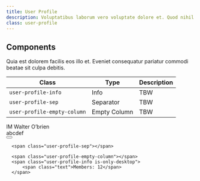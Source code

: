 ```yaml
---
title: User Profile
description: Voluptatibus laborum vero voluptate dolore et. Quod nihil ut fugiat voluptate inventore ea rem consequuntur.
class: user-profile
---
```


## Components

Quia est dolorem facilis eos illo et. Eveniet consequatur pariatur commodi beatae sit culpa debitis.

| Class                       | Type         | Description |
| --------------------------- | ------------ | ----------- |
| `user-profile-info`         | Info         | TBW         |
| `user-profile-sep`          | Separator    | TBW         |
| `user-profile-empty-column` | Empty Column | TBW         |

<Preview center>

<div class="card">
  <div class="user-profile">
      <span class="avatar">IM</span>
      <span class="user-profile-info is-only-desktop">
          <span class="name">Walter O’brien</span>
          <div class="interactive-text-output u-padding-inline-0">
              <span class="text">abcdef</span>
              <div class="u-flex u-cross-child-start u-gap-8">
                  <button class="interactive-text-output-button" aria-label="copy text">
                      <span class="icon-duplicate" aria-hidden="true"></span>
                  </button>
              </div>
          </div>
      </span>

      <span class="user-profile-sep"></span>

      <span class="user-profile-empty-column"></span>
      <span class="user-profile-info is-only-desktop">
          <span class="text">Members: 12</span>
      </span>

  </div>
</div>

</Preview>
